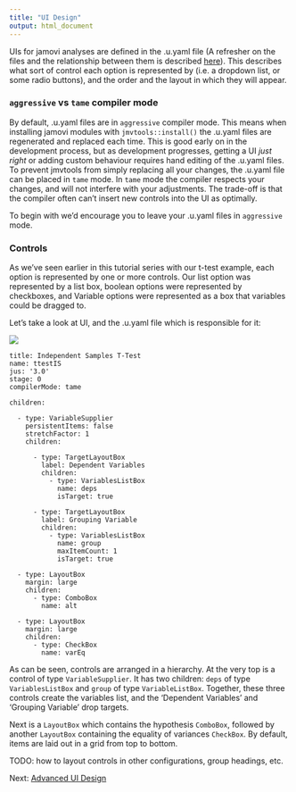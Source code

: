 ```yaml
---
title: "UI Design"
output: html_document
---
```


UIs for jamovi analyses are defined in the .u.yaml file (A refresher on the files and the relationship between them is described [here](tuts0103-creating-an-analysis.html)). This describes what sort of control each option is represented by (i.e. a dropdown list, or some radio buttons), and the order and the layout in which they will appear.

### `aggressive` vs `tame` compiler mode

By default, .u.yaml files are in `aggressive` compiler mode. This means when installing jamovi modules with `jmvtools::install()` the .u.yaml files are regenerated and replaced each time. This is good early on in the development process, but as development progresses, getting a UI *just right* or adding custom behaviour requires hand editing of the .u.yaml files. To prevent jmvtools from simply replacing all your changes, the .u.yaml file can be placed in `tame` mode. In `tame` mode the compiler respects your changes, and will not interfere with your adjustments. The trade-off is that the compiler often can't insert new controls into the UI as optimally.

To begin with we'd encourage you to leave your .u.yaml files in `aggressive` mode.

### Controls

As we've seen earlier in this tutorial series with our t-test example, each option is represented by one or more controls. Our list option was represented by a list box, boolean options were represented by checkboxes, and Variable options were represented as a box that variables could be dragged to.

Let's take a look at UI, and the .u.yaml file which is responsible for it:

![](ui-basic-design.png)

```
title: Independent Samples T-Test
name: ttestIS
jus: '3.0'
stage: 0
compilerMode: tame

children:

  - type: VariableSupplier
    persistentItems: false
    stretchFactor: 1
    children:

      - type: TargetLayoutBox
        label: Dependent Variables
        children:
          - type: VariablesListBox
            name: deps
            isTarget: true

      - type: TargetLayoutBox
        label: Grouping Variable
        children:
          - type: VariablesListBox
            name: group
            maxItemCount: 1
            isTarget: true

  - type: LayoutBox
    margin: large
    children:
      - type: ComboBox
        name: alt

  - type: LayoutBox
    margin: large
    children:
      - type: CheckBox
        name: varEq
```

As can be seen, controls are arranged in a hierarchy. At the very top is a control of type `VariableSupplier`. It has two children: `deps` of type `VariablesListBox` and `group` of type `VariableListBox`. Together, these three controls create the variables list, and the 'Dependent Variables' and 'Grouping Variable' drop targets.

Next is a `LayoutBox` which contains the hypothesis `ComboBox`, followed by another `LayoutBox` containing the equality of variances `CheckBox`. By default, items are laid out in a grid from top to bottom.

TODO: how to layout controls in other configurations, group headings, etc.

Next: [Advanced UI Design](ui-advanced-design.html)
